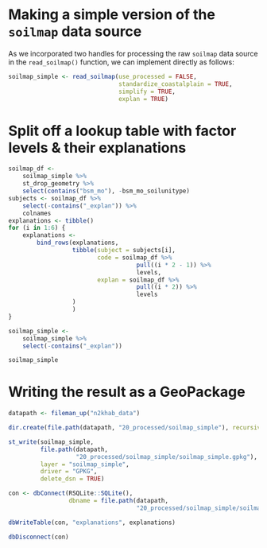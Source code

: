 # Making a simple version of the `soilmap` data source

As we incorporated two handles for processing the raw `soilmap` data source in the `read_soilmap()` function,
we can implement directly as follows:

```r
soilmap_simple <- read_soilmap(use_processed = FALSE,
                               standardize_coastalplain = TRUE,
                               simplify = TRUE,
                               explan = TRUE)
```

# Split off a lookup table with factor levels & their explanations

```r
soilmap_df <-
    soilmap_simple %>%
    st_drop_geometry %>% 
    select(contains("bsm_mo"), -bsm_mo_soilunitype)
subjects <- soilmap_df %>% 
    select(-contains("_explan")) %>% 
    colnames
explanations <- tibble()
for (i in 1:6) {
    explanations <-
        bind_rows(explanations,
                  tibble(subject = subjects[i],
                         code = soilmap_df %>% 
                                    pull((i * 2 - 1)) %>% 
                                    levels,
                         explan = soilmap_df %>% 
                                    pull((i * 2)) %>% 
                                    levels
                  )
                  )
}
```

```r
soilmap_simple <- 
    soilmap_simple %>% 
    select(-contains("_explan"))
```

```r
soilmap_simple
```


# Writing the result as a GeoPackage

```r
datapath <- fileman_up("n2khab_data")
```

```r
dir.create(file.path(datapath, "20_processed/soilmap_simple"), recursive = TRUE)
```


```r
st_write(soilmap_simple,
         file.path(datapath, 
                   "20_processed/soilmap_simple/soilmap_simple.gpkg"), 
         layer = "soilmap_simple", 
         driver = "GPKG",
         delete_dsn = TRUE)

con <- dbConnect(RSQLite::SQLite(),
                 dbname = file.path(datapath, 
                                    "20_processed/soilmap_simple/soilmap_simple.gpkg"))

dbWriteTable(con, "explanations", explanations)

dbDisconnect(con)
```


